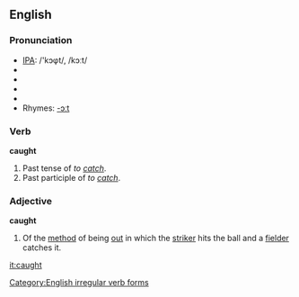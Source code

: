 ==English==

{{rank|struck|man's|write|651|caught|below|window|instead}}

===Pronunciation===
* [[w:IPA|IPA]]: /'kɔφt/, /kɔːt/
* {{audio|en-us-caught.ogg|Audio (US)}}
* {{audio|en-us-inlandnorth-caught.ogg|Audio (US-Inland North)}}
* {{audio|en-au-caught.ogg|Audio (Australia)}}
* {{audio|en-uk-caught.ogg|Audio (UK)}}
* Rhymes: [[Rhymes:English:-ɔːt|-ɔːt]]

===Verb===
'''caught'''

# Past tense of ''to [[catch]]''.
# Past participle of ''to [[catch]]''.

===Adjective===
'''caught'''

# {{Cricket}} Of the [[method]] of being [[out]] in which the [[striker]] hits the ball and a [[fielder]] catches it.

[[Category:English irregular verb forms]]

[[it:caught]]